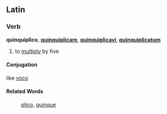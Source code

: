 ==Latin==
===Verb===
'''quinquiplico''', '''[[quinquiplicare]]''', '''[[quinquiplicavi]]''', '''[[quinquiplicatum]]'''

#to [[multiply]] by five
====Conjugation====
like [[voco]]
====Related Words====
:[[plico]], [[quinque]]
